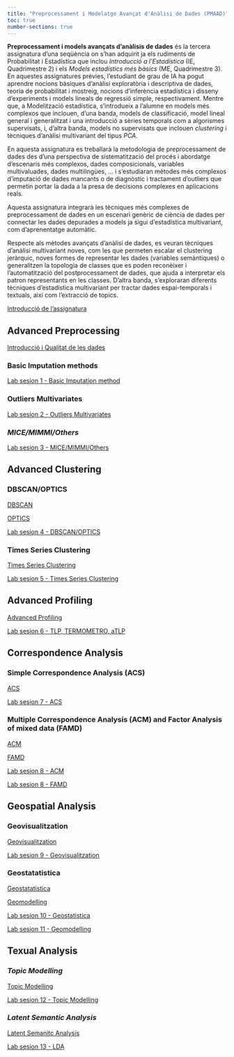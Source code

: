```yaml
---
title: "Preprocessament i Modelatge Avançat d'Anàlisi de Dades (PMAAD)"
toc: true
number-sections: true
---
```


**Preprocessament i models avançats d'anàlisis de dades** és la tercera assignatura d'una seqüència on s'han adquirit ja els rudiments de Probabilitat i Estadística que inclou *Introducció a l'Estadística* (IE, Quadrimestre 2) i els *Models estadístics més bàsics* (ME, Quadrimestre 3). En aquestes assignatures prèvies, l'estudiant de grau de IA ha pogut aprendre nocions bàsiques d'anàlisi exploratòria i descriptiva de dades, teoria de probabilitat i mostreig, nocions d'inferència estadística i disseny d'experiments i models lineals de regressió simple, respectivament. Mentre que, a Modelització estadística, s'introdueix a l'alumne en models més complexos que inclouen, d'una banda, models de classificació, model lineal general i generalitzat i una introducció a sèries temporals com a algorismes supervisats, i, d'altra banda, models no supervisats que inclouen *clustering* i tècniques d'anàlisi multivariant del tipus *PCA.*

En aquesta assignatura es treballarà la metodologia de preprocessament de dades des d'una perspectiva de sistematització del procés i abordatge d'escenaris més complexos, dades composicionals, variables multivaluades, dades multilingües, ... i s'estudiaran mètodes més complexos d'imputació de dades mancants o de diagnòstic i tractament d'outliers que permetin portar la dada a la presa de decisions complexes en aplicacions reals.

Aquesta assignatura integrarà les tècniques més complexes de preprocessament de dades en un escenari genèric de ciència de dades per connectar les dades depurades a models ja sigui d'estadística multivariant, com d'aprenentatge automàtic.

Respecte als mètodes avançats d'anàlisi de dades, es veuran tècniques d'anàlisi multivariant noves, com les que permeten escalar el clustering jeràrquic, noves formes de representar les dades (variables semàntiques) o generalitzen la topologia de classes que es poden reconèixer i l'automatització del postprocessament de dades, que ajuda a interpretar els patron representants en les classes. D'altra banda, s'exploraran diferents tècniques d'estadística multivariant per tractar dades espai-temporals i textuals, així com l'extracció de topics.

[Introducció de l'assignatura](material/2425PresentacioCurs.qmd)

## Advanced Preprocessing

[Introducció i Qualitat de les dades](material/01_AdvancedPreprocessing/teoria/Clase1.pdf)   

### Basic Imputation methods

[Lab sesion 1 - Basic Imputation method](material/01_AdvancedPreprocessing/laboratorio/)

### Outliers Multivariates

[Lab sesion 2 - Outliers Multivariates](material/01_AdvancedPreprocessing/laboratorio/)

### *MICE/MIMMI/Others*

[Lab sesion 3 - MICE/MIMMI/Others](material/01_AdvancedPreprocessing/laboratorio/)

## Advanced Clustering

### DBSCAN/OPTICS

[DBSCAN](material/02_AdvancedClustering/teoria/)

[OPTICS](material/02_AdvancedClustering/teoria/)

[Lab sesion 4 - DBSCAN/OPTICS](material/02_AdvancedClustering/laboratorio/)

### Times Series Clustering

[Times Series Clustering](material/02_AdvancedClustering/teoria/)

[Lab sesion 5 - Times Series Clustering](material/02_AdvancedClustering/laboratorio/TimesSeriesClustering.qmd)

## Advanced Profiling

[Advanced Profiling](material/03_AdvancedProfiling/teoria/)

[Lab sesion 6 - TLP, TERMOMETRO, aTLP](material/03_AdvancedProfiling/laboratorio/)

## Correspondence Analysis

### Simple Correspondence Analysis (ACS)

[ACS](material/04_CorrespondenceAnalysis/teoria/)

[Lab sesion 7 - ACS](material/04_CorrespondenceAnalysis/laboratorio/ACS.qmd)

### Multiple Correspondence Analysis (ACM) and Factor Analysis of mixed data (FAMD) 

[ACM](material/04_CorrespondenceAnalysis/teoria/)

[FAMD](material/04_CorrespondenceAnalysis/teoria/)

[Lab sesion 8 - ACM](material/04_CorrespondenceAnalysis/laboratorio/)

[Lab sesion 8 - FAMD](material/04_CorrespondenceAnalysis/laboratorio/)

## Geospatial Analysis

### Geovisualitzation 

[Geovisualitzation](material/05_GeospatialAnalysis/teoria/)

[Lab sesion 9 - Geovisualitzation](material/05_GeospatialAnalysis/laboratorio/)

### Geostatatistica  

[Geostatatistica](material/05_GeospatialAnalysis/teoria/)

[Geomodelling](material/05_GeospatialAnalysis/teoria/)

[Lab sesion 10 - Geostatistica](material/05_GeospatialAnalysis/laboratorio/)

[Lab sesion 11 - Geomodelling](material/05_GeospatialAnalysis/laboratorio/)

## Texual Analysis

### *Topic Modelling* 

[Topic Modelling](material/06_TextualAnalysis/teoria/)

[Lab sesion 12 - Topic Modelling](material/06_TextualAnalysis/laboratorio/)

### *Latent Semantic Analysis*

[Latent Semanitc Analysis](material/06_TextualAnalysis/teoria/)

[Lab sesion 13 - LDA](material/06_TextualAnalysis/laboratorio/)
